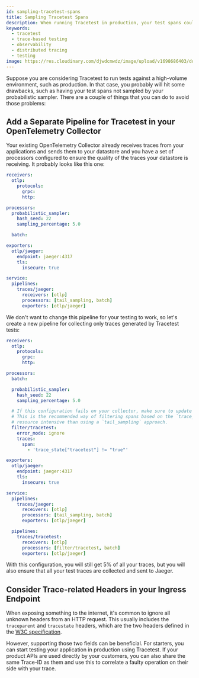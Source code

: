 ```yaml
---
id: sampling-tracetest-spans
title: Sampling Tracetest Spans
description: When running Tracetest in production, your test spans could not be sampled by your probabilistic sampler. Here's how to avoid sampling out Tracetest test spans.
keywords:
  - tracetest
  - trace-based testing
  - observability
  - distributed tracing
  - testing
image: https://res.cloudinary.com/djwdcmwdz/image/upload/v1698686403/docs/Blog_Thumbnail_14_rsvkmo.jpg
---
```


Suppose you are considering Tracetest to run tests against a high-volume environment, such as production. In that case, you probably will hit some drawbacks, such as having
your test spans not sampled by your probabilistic sampler. There are a couple of things that you can do to avoid those problems:

## Add a Separate Pipeline for Tracetest in your OpenTelemetry Collector

Your existing OpenTelemetry Collector already receives traces from your applications and sends them to your datastore and you have a set of processors configured to ensure the quality of the traces your datastore is receiving. It probably looks like this one:

```yaml
receivers:
  otlp:
    protocols:
      grpc:
      http:

processors:
  probabilistic_sampler:
    hash_seed: 22
    sampling_percentage: 5.0

  batch:

exporters:
  otlp/jaeger:
    endpoint: jaeger:4317
    tls:
      insecure: true

service:
  pipelines:
    traces/jaeger:
      receivers: [otlp]
      processors: [tail_sampling, batch]
      exporters: [otlp/jaeger]
```

We don't want to change this pipeline for your testing to work, so let's create a new pipeline for collecting only traces generated by Tracetest tests:

```yaml
receivers:
  otlp:
    protocols:
      grpc:
      http:

processors:
  batch:

  probabilistic_sampler:
    hash_seed: 22
    sampling_percentage: 5.0

  # If this configuration fails on your collector, make sure to update it to a newer version.
  # This is the recommended way of filtering spans based on the `trace_state`. It's faster and less
  # resource intensive than using a `tail_sampling` approach.
  filter/tracetest:
    error_mode: ignore
    traces:
      span:
        - 'trace_state["tracetest"] != "true"'

exporters:
  otlp/jaeger:
    endpoint: jaeger:4317
    tls:
      insecure: true

service:
  pipelines:
    traces/jaeger:
      receivers: [otlp]
      processors: [tail_sampling, batch]
      exporters: [otlp/jaeger]

  pipelines:
    traces/tracetest:
      receivers: [otlp]
      processors: [filter/tracetest, batch]
      exporters: [otlp/jaeger]
```

With this configuration, you will still get 5% of all your traces, but you will also ensure that all your test traces are collected and sent to
Jaeger.

## Consider Trace-related Headers in your Ingress Endpoint

When exposing something to the internet, it's common to ignore all unknown headers from an HTTP request. This usually includes the `traceparent` and `tracestate` headers, which are the two headers defined in the [W3C specification](https://www.w3.org/TR/trace-context/#relationship-between-the-headers).

However, supporting those two fields can be beneficial. For starters, you can start testing your application in production using Tracetest. If your product APIs are used directly by your customers, you can also share the same Trace-ID as them and use this to correlate a faulty operation on their side with your trace.
